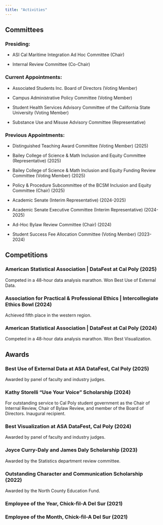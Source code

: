 ```yaml
---
title: "Activities"
---
```


## Committees

### Presiding:

-   ASI Cal Maritime Integration Ad Hoc Committee (Chair)

-   Internal Review Committee (Co-Chair)

### Current Appointments:

-   Associated Students Inc. Board of Directors (Voting Member)

-   Campus Administrative Policy Committee (Voting Member)

-   Student Health Services Advisory Committee of the California State University (Voting Member)

-   Substance Use and Misuse Advisory Committee (Representative)

### Previous Appointments:

-   Distinguished Teaching Award Committee (Voting Member) (2025)

-   Bailey College of Science & Math Inclusion and Equity Committee (Representative) (2025)

-   Bailey College of Science & Math Inclusion and Equity Funding Review Committee (Voting Member) (2025)

-   Policy & Procedure Subcommittee of the BCSM Inclusion and Equity Committee (Chair) (2025)

-   Academic Senate (Interim Representative) (2024-2025)

-   Academic Senate Executive Committee (Interim Representative) (2024-2025)

-   Ad-Hoc Bylaw Review Committee (Chair) (2024)

-   Student Success Fee Allocation Committee (Voting Member) (2023-2024)

## Competitions

### American Statistical Association \| DataFest at Cal Poly (2025)

Competed in a 48-hour data analysis marathon. Won Best Use of External Data.

### Association for Practical & Professional Ethics \| Intercollegiate Ethics Bowl (2024)

Achieved fifth place in the western region.

### American Statistical Association \| DataFest at Cal Poly (2024)

Competed in a 48-hour data analysis marathon. Won Best Visualization.

## Awards

### Best Use of External Data at ASA DataFest, Cal Poly (2025)

Awarded by panel of faculty and industry judges.

### Kathy Storelli "Use Your Voice" Scholarship (2024)

For outstanding service to Cal Poly student government as the Chair of Internal Review, Chair of Bylaw Review, and member of the Board of Directors. Inaugural recipient.

### Best Visualization at ASA DataFest, Cal Poly (2024)

Awarded by panel of faculty and industry judges.

### Joyce Curry-Daly and James Daly Scholarship (2023)

Awarded by the Statistics department review committee.

### Outstanding Character and Communication Scholarship (2022)

Awarded by the North County Education Fund.

### Employee of the Year, Chick-fil-A Del Sur (2021)

### Employee of the Month, Chick-fil-A Del Sur (2021)

